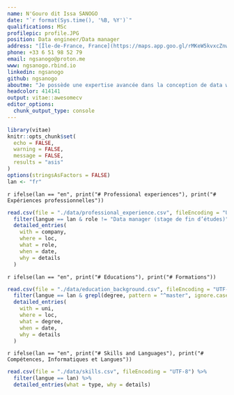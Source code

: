```yaml
---
name: N'Gouro dit Issa SANOGO
date: "`r format(Sys.time(), '%B, %Y')`"
qualifications: MSc
profilepic: profile.JPG
position: Data engineer/Data manager
address: "[Île-de-France, France](https://maps.app.goo.gl/rMKeW5kvxcZnwoj89)"
phone: +33 6 51 98 52 79
email: ngsanogo@proton.me
www: ngsanogo.rbind.io
linkedin: ngsanogo
github: ngsanogo
aboutme: "Je possède une expertise avancée dans la conception de data warehouse, du développement d'ETL à la gestion et l'analyse de données. Ma maîtrise s'étend à divers langages de programmation, notamment R, Python et SQL, en plus de ma compétence dans l'utilisation d'outils de visualisation tels que Tableau et PowerBI."
headcolor: 414141
output: vitae::awesomecv
editor_options: 
  chunk_output_type: console
---
```


```r
library(vitae)
knitr::opts_chunk$set(
  echo = FALSE,
  warning = FALSE,
  message = FALSE,
  results = "asis"
)
options(stringsAsFactors = FALSE)
lan <- "fr"
```

`r ifelse(lan == "en", print("# Professional experiences"), print("# Expériences professionnelles"))`

```r
read.csv(file = "./data/professional_experience.csv", fileEncoding = "UTF-8") %>%
  filter(langue == lan & role != "Data manager (stage de fin d’études)") %>% 
  detailed_entries(
    with = company,
    where = loc,
    what = role,
    when = date,
    why = details
  )
```

`r ifelse(lan == "en", print("# Educations"), print("# Formations"))`

```r
read.csv(file = "./data/education_background.csv", fileEncoding = "UTF-8") %>%
  filter(langue == lan & grepl(degree, pattern = "^master", ignore.case = TRUE)) %>% 
  detailed_entries(
    with = uni,
    where = loc,
    what = degree,
    when = date,
    why = details
  )
```

`r ifelse(lan == "en", print("# Skills and Languages"), print("# Compétences, Informatiques et Langues"))`

```r
read.csv(file = "./data/skills.csv", fileEncoding = "UTF-8") %>%
  filter(langue == lan) %>% 
  detailed_entries(what = type, why = details)
```
